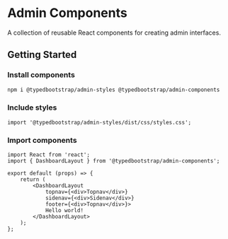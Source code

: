 
<Meta title="Home/Installation" />

# Admin Components

A collection of reusable React components for creating admin interfaces.

## Getting Started

### Install components

```bash
npm i @typedbootstrap/admin-styles @typedbootstrap/admin-components
```
### Include styles

```tsx
import '@typedbootstrap/admin-styles/dist/css/styles.css';
```

### Import components

```tsx
import React from 'react';
import { DashboardLayout } from '@typedbootstrap/admin-components';

export default (props) => {
    return ( 
        <DashboardLayout
            topnav={<div>Topnav</div>}
            sidenav={<div>Sidenav</div>}
            footer={<div>Topnav</div>}>
            Hello world!
        </DashboardLayout>
    );
};
```
